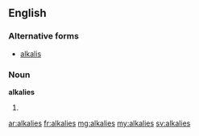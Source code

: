 ==English==
===Alternative forms===
*[[alkalis]]

===Noun===
'''alkalies'''

# {{plural of|[[alkali]]}}

[[ar:alkalies]]
[[fr:alkalies]]
[[mg:alkalies]]
[[my:alkalies]]
[[sv:alkalies]]